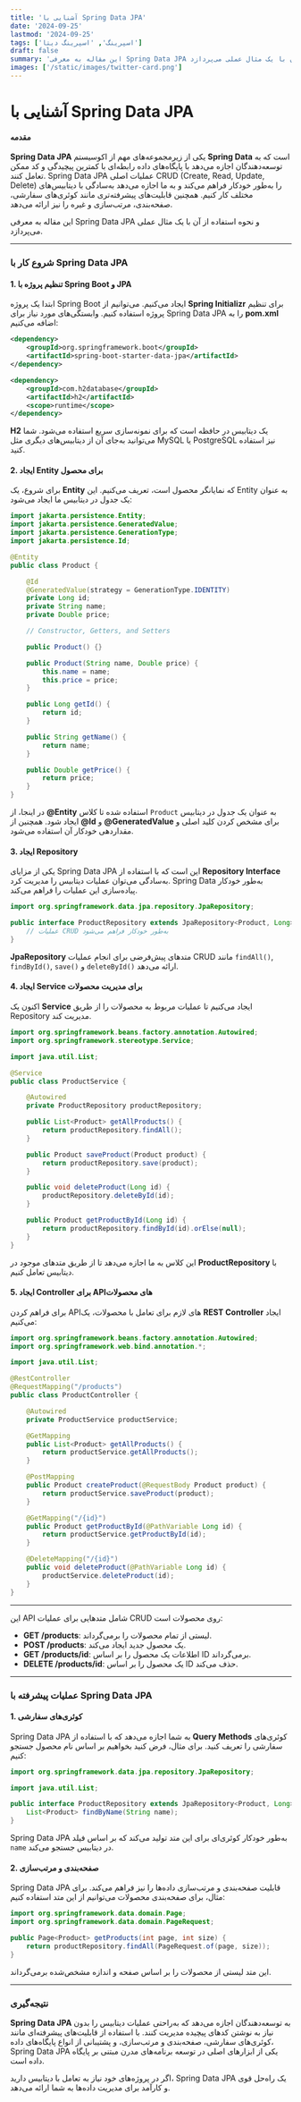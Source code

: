 ```yaml
---
title: 'آشنایی با Spring Data JPA'
date: '2024-09-25'
lastmod: '2024-09-25'
tags: ['اسپرینگ', 'اسپرینگ دیتا']
draft: false
summary: 'این مقاله به معرفی Spring Data JPA و نحوه استفاده از آن با یک مثال عملی می‌پردازد.'
images: ['/static/images/twitter-card.png']
---
```


# آشنایی با Spring Data JPA

#### مقدمه

**Spring Data JPA** یکی از زیرمجموعه‌های مهم از اکوسیستم **Spring Data** است که به توسعه‌دهندگان اجازه می‌دهد با پایگاه‌های داده رابطه‌ای با کمترین پیچیدگی و کد ممکن تعامل کنند. Spring Data JPA عملیات اصلی CRUD (Create, Read, Update, Delete) را به‌طور خودکار فراهم می‌کند و به ما اجازه می‌دهد به‌سادگی با دیتابیس‌های مختلف کار کنیم. همچنین قابلیت‌های پیشرفته‌تری مانند کوئری‌های سفارشی، صفحه‌بندی، مرتب‌سازی و غیره را نیز ارائه می‌دهد.

این مقاله به معرفی Spring Data JPA و نحوه استفاده از آن با یک مثال عملی می‌پردازد.

---

### شروع کار با Spring Data JPA

#### 1. تنظیم پروژه با Spring Boot و JPA

ابتدا یک پروژه Spring Boot ایجاد می‌کنیم. می‌توانیم از **Spring Initializr** برای تنظیم پروژه استفاده کنیم. وابستگی‌های مورد نیاز برای Spring Data JPA را به **pom.xml** اضافه می‌کنیم:

<div dir="ltr">

```xml
<dependency>
    <groupId>org.springframework.boot</groupId>
    <artifactId>spring-boot-starter-data-jpa</artifactId>
</dependency>

<dependency>
    <groupId>com.h2database</groupId>
    <artifactId>h2</artifactId>
    <scope>runtime</scope>
</dependency>
```

</div>

**H2** یک دیتابیس در حافظه است که برای نمونه‌سازی سریع استفاده می‌شود. شما می‌توانید به‌جای آن از دیتابیس‌های دیگری مثل MySQL یا PostgreSQL نیز استفاده کنید.

#### 2. ایجاد Entity برای محصول

برای شروع، یک **Entity** که نمایانگر محصول است، تعریف می‌کنیم. این Entity به عنوان یک جدول در دیتابیس ما ایجاد می‌شود:

<div dir="ltr">

```java
import jakarta.persistence.Entity;
import jakarta.persistence.GeneratedValue;
import jakarta.persistence.GenerationType;
import jakarta.persistence.Id;

@Entity
public class Product {

    @Id
    @GeneratedValue(strategy = GenerationType.IDENTITY)
    private Long id;
    private String name;
    private Double price;

    // Constructor, Getters, and Setters

    public Product() {}

    public Product(String name, Double price) {
        this.name = name;
        this.price = price;
    }

    public Long getId() {
        return id;
    }

    public String getName() {
        return name;
    }

    public Double getPrice() {
        return price;
    }
}
```

</div>

در اینجا، از **@Entity** استفاده شده تا کلاس `Product` به عنوان یک جدول در دیتابیس ایجاد شود. همچنین از **@Id** و **@GeneratedValue** برای مشخص کردن کلید اصلی و مقداردهی خودکار آن استفاده می‌شود.

#### 3. ایجاد Repository

یکی از مزایای Spring Data JPA این است که با استفاده از **Repository Interface** به‌سادگی می‌توان عملیات دیتابیس را مدیریت کرد. Spring Data به‌طور خودکار پیاده‌سازی این عملیات را فراهم می‌کند.

<div dir="ltr">

```java
import org.springframework.data.jpa.repository.JpaRepository;

public interface ProductRepository extends JpaRepository<Product, Long> {
    // عملیات CRUD به‌طور خودکار فراهم می‌شود
}
```

</div>

**JpaRepository** متدهای پیش‌فرضی برای انجام عملیات CRUD مانند `findAll()`, `findById()`, `save()` و `deleteById()` ارائه می‌دهد.

#### 4. ایجاد Service برای مدیریت محصولات

اکنون یک **Service** ایجاد می‌کنیم تا عملیات مربوط به محصولات را از طریق Repository مدیریت کند.

<div dir="ltr">

```java
import org.springframework.beans.factory.annotation.Autowired;
import org.springframework.stereotype.Service;

import java.util.List;

@Service
public class ProductService {

    @Autowired
    private ProductRepository productRepository;

    public List<Product> getAllProducts() {
        return productRepository.findAll();
    }

    public Product saveProduct(Product product) {
        return productRepository.save(product);
    }

    public void deleteProduct(Long id) {
        productRepository.deleteById(id);
    }

    public Product getProductById(Long id) {
        return productRepository.findById(id).orElse(null);
    }
}
```

</div>

این کلاس به ما اجازه می‌دهد تا از طریق متدهای موجود در **ProductRepository** با دیتابیس تعامل کنیم.

#### 5. ایجاد Controller برای APIهای محصولات

برای فراهم کردن APIهای لازم برای تعامل با محصولات، یک **REST Controller** ایجاد می‌کنیم:

<div dir="ltr">

```java
import org.springframework.beans.factory.annotation.Autowired;
import org.springframework.web.bind.annotation.*;

import java.util.List;

@RestController
@RequestMapping("/products")
public class ProductController {

    @Autowired
    private ProductService productService;

    @GetMapping
    public List<Product> getAllProducts() {
        return productService.getAllProducts();
    }

    @PostMapping
    public Product createProduct(@RequestBody Product product) {
        return productService.saveProduct(product);
    }

    @GetMapping("/{id}")
    public Product getProductById(@PathVariable Long id) {
        return productService.getProductById(id);
    }

    @DeleteMapping("/{id}")
    public void deleteProduct(@PathVariable Long id) {
        productService.deleteProduct(id);
    }
}
```

</div>

---

این API شامل متدهایی برای عملیات CRUD روی محصولات است:

- **GET /products**: لیستی از تمام محصولات را برمی‌گرداند.
- **POST /products**: یک محصول جدید ایجاد می‌کند.
- **GET /products/id**: اطلاعات یک محصول را بر اساس ID برمی‌گرداند.
- **DELETE /products/id**: یک محصول را بر اساس ID حذف می‌کند.

---

### عملیات پیشرفته با Spring Data JPA

#### 1. کوئری‌های سفارشی

Spring Data JPA به شما اجازه می‌دهد که با استفاده از **Query Methods** کوئری‌های سفارشی را تعریف کنید. برای مثال، فرض کنید بخواهیم بر اساس نام محصول جستجو کنیم:

<div dir="ltr">

```java
import org.springframework.data.jpa.repository.JpaRepository;

import java.util.List;

public interface ProductRepository extends JpaRepository<Product, Long> {
    List<Product> findByName(String name);
}
```

</div>

Spring Data JPA به‌طور خودکار کوئری‌ای برای این متد تولید می‌کند که بر اساس فیلد `name` در دیتابیس جستجو می‌کند.

#### 2. صفحه‌بندی و مرتب‌سازی

Spring Data JPA قابلیت صفحه‌بندی و مرتب‌سازی داده‌ها را نیز فراهم می‌کند. برای مثال، برای صفحه‌بندی محصولات می‌توانیم از این متد استفاده کنیم:

<div dir="ltr">

```java
import org.springframework.data.domain.Page;
import org.springframework.data.domain.PageRequest;

public Page<Product> getProducts(int page, int size) {
    return productRepository.findAll(PageRequest.of(page, size));
}
```

</div>

این متد لیستی از محصولات را بر اساس صفحه و اندازه مشخص‌شده برمی‌گرداند.

---

### نتیجه‌گیری

**Spring Data JPA** به توسعه‌دهندگان اجازه می‌دهد که به‌راحتی عملیات دیتابیس را بدون نیاز به نوشتن کدهای پیچیده مدیریت کنند. با استفاده از قابلیت‌های پیشرفته‌ای مانند کوئری‌های سفارشی، صفحه‌بندی و مرتب‌سازی، و پشتیبانی از انواع پایگاه‌های داده، Spring Data JPA یکی از ابزارهای اصلی در توسعه برنامه‌های مدرن مبتنی بر پایگاه داده است.

اگر در پروژه‌های خود نیاز به تعامل با دیتابیس دارید، Spring Data JPA یک راه‌حل قوی و کارآمد برای مدیریت داده‌ها به شما ارائه می‌دهد.

